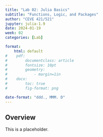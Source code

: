 ```yaml
---
title: "Lab 02: Julia Basics"
subtitle: "Functions, Logic, and Packages"
author: "CEVE 421/521"
jupyter: julia-1.9
date: 2024-01-19
week: 02
categories: [Lab]

format: 
    html: default
#    pdf:
#        documentclass: article
#        fontsize: 10pt
#        geometry:
#            - margin=1in  
#    docx: 
#        toc: true
#        fig-format: png

date-format: "ddd., MMM. D"
---
```


## Overview

This is a placeholder.